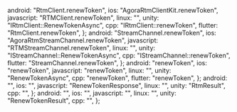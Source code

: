   android: "RtmClient.renewToken",
  ios: "AgoraRtmClientKit.renewToken",
  javascript: "RTMClient.renewToken",
  linux: "",
  unity: "IRtmClient::RenewTokenAsync",
  cpp: "IRtmClient::renewToken",
  flutter: "RtmClient.renewToken",
};
  android: "StreamChannel.renewToken",
  ios: "AgoraRtmStreamChannel.renewToken",
  javascript: "RTMStreamChannel.renewToken",
  linux: "",
  unity: "IStreamChannel::RenewTokenAsync",
  cpp: "IStreamChannel::renewToken",
  flutter: "StreamChannel.renewToken",
};
  android: "renewToken",
  ios: "renewToken",
  javascript: "renewToken",
  linux: "",
  unity: "RenewTokenAsync",
  cpp: "renewToken",
  flutter: "renewToken",
};
  android: "",
  ios: "",
  javascript: "RenewTokenResponse",
  linux: "",
  unity: "RtmResult<RenewTokenResult>",
  cpp: "",
};
  android: "",
  ios: "",
  javascript: "",
  linux: "",
  unity: "RenewTokenResult",
  cpp: "",
};